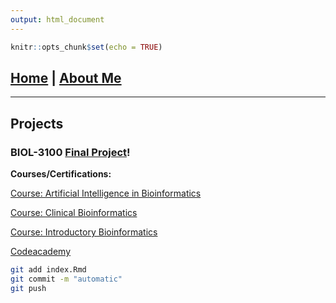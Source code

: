 ```yaml
---
output: html_document
---
```


```r
knitr::opts_chunk$set(echo = TRUE)
```

## [Home](https://annettelewis.github.io/) | [About Me](https://annettelewis.github.io/about_me/)

---

## Projects

### BIOL-3100 [Final Project](https://annettelewis.github.io/projects/BIOL_3100_final_project/)!

**Courses/Certifications:**

[Course: Artificial Intelligence in Bioinformatics](https://www.futurelearn.com/courses/artificial-intelligence-in-bioinformatics/3/todo/167078)

[Course: Clinical Bioinformatics](https://www.futurelearn.com/courses/bioinformatics/10/todo/73533)

[Course: Introductory Bioinformatics](https://www.ebi.ac.uk/training/online/courses/introductory-bioinformatics-pathway/#vf-tabs__section--overview)

[Codeacademy](https://www.codecademy.com/catalog)

```bash
git add index.Rmd
git commit -m "automatic"
git push
```